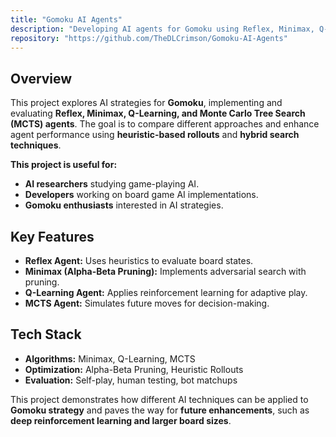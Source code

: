 ```yaml
---
title: "Gomoku AI Agents"
description: "Developing AI agents for Gomoku using Reflex, Minimax, Q-Learning, and MCTS."
repository: "https://github.com/TheDLCrimson/Gomoku-AI-Agents"
---
```


## Overview

This project explores AI strategies for **Gomoku**, implementing and evaluating **Reflex, Minimax, Q-Learning, and Monte Carlo Tree Search (MCTS) agents**. The goal is to compare different approaches and enhance agent performance using **heuristic-based rollouts** and **hybrid search techniques**.

**This project is useful for:**  
- **AI researchers** studying game-playing AI.  
- **Developers** working on board game AI implementations.  
- **Gomoku enthusiasts** interested in AI strategies.  

## Key Features

- **Reflex Agent:** Uses heuristics to evaluate board states.  
- **Minimax (Alpha-Beta Pruning):** Implements adversarial search with pruning.  
- **Q-Learning Agent:** Applies reinforcement learning for adaptive play.  
- **MCTS Agent:** Simulates future moves for decision-making.  

## Tech Stack

- **Algorithms:** Minimax, Q-Learning, MCTS  
- **Optimization:** Alpha-Beta Pruning, Heuristic Rollouts  
- **Evaluation:** Self-play, human testing, bot matchups  

This project demonstrates how different AI techniques can be applied to **Gomoku strategy** and paves the way for **future enhancements**, such as **deep reinforcement learning and larger board sizes**.  
